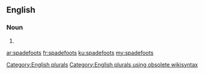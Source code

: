 ==English==

===Noun===
{{head|en}}

# {{plural of|spadefoot}}

[[Category:English plurals]][[Category:English plurals using obsolete wikisyntax]]

[[ar:spadefoots]]
[[fr:spadefoots]]
[[ku:spadefoots]]
[[my:spadefoots]]
